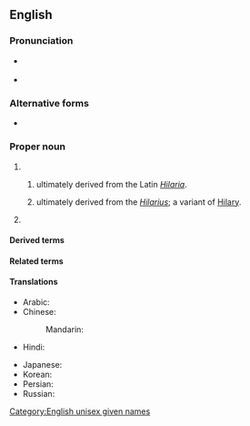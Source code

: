 ==English==

===Pronunciation===
* {{a|UK|US}} {{IPA|en|/ˈhɪ.lə.ɹi/}}
* {{audio|en|en-us-Hillary.ogg|Audio (US)}}

===Alternative forms===
* {{alter|en|Hilary}}

===Proper noun===
{{en-proper noun|s}}

# {{given name|en|unisex|from=Latin}}
## {{given name|en|female|from=Latin}} ultimately derived from the Latin ''[[Hilaria]]''.
## {{given name|en|male|from=Latin}} ultimately derived from the {{etyl|la|en}} ''[[Hilarius]]''; a variant of [[Hilary]].
# {{surname|en|[[patronymic]]|from=given names}}

====Derived terms====
{{der3|en
|Billary
|Hildebeast
|HillaryCare
|Hitlery
|Killary
|Shillary
|Shrillary
|Hill
|Hills
|Hilli
|Hillie
|Hilley
|Hilly
|Hil
|Hils
|Hili
|Hilie
|Hiley
|Hily
}}

====Related terms====
{{rel3|en|
|hilarious
|Hilary
}}

====Translations====
{{trans-top|female given name}}
* Arabic: {{t|ar|هِيلَارِي|f}}
* Chinese:
*: Mandarin: {{t+|cmn|希拉里|tr=Xīlālǐ|sc=Hani}}
* Hindi: {{t|hi|हिलेरी|f}}
{{trans-mid}}
* Japanese: {{t|ja|ヒラリー|tr=Hirarī}}
* Korean: {{t|ko|^힐러리}}
* Persian: {{t|fa|هیلاری|tr=hilâri}}
* Russian: {{t+|ru|Хи́ллари|f}}
{{trans-bottom}}

[[Category:English unisex given names]]